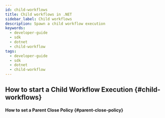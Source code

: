 ```yaml
---
id: child-workflows
title: Child workflows in .NET
sidebar_label: Child workflows
description: Spawn a child workflow execution
keywords:
  - developer-guide
  - sdk
  - dotnet
  - child-workflow
tags:
  - developer-guide
  - sdk
  - dotnet
  - child-workflow
---
```


## How to start a Child Workflow Execution {#child-workflows}


<!-- CONTENT-->

#### How to set a Parent Close Policy {#parent-close-policy}


<!-- CONTENT-->
